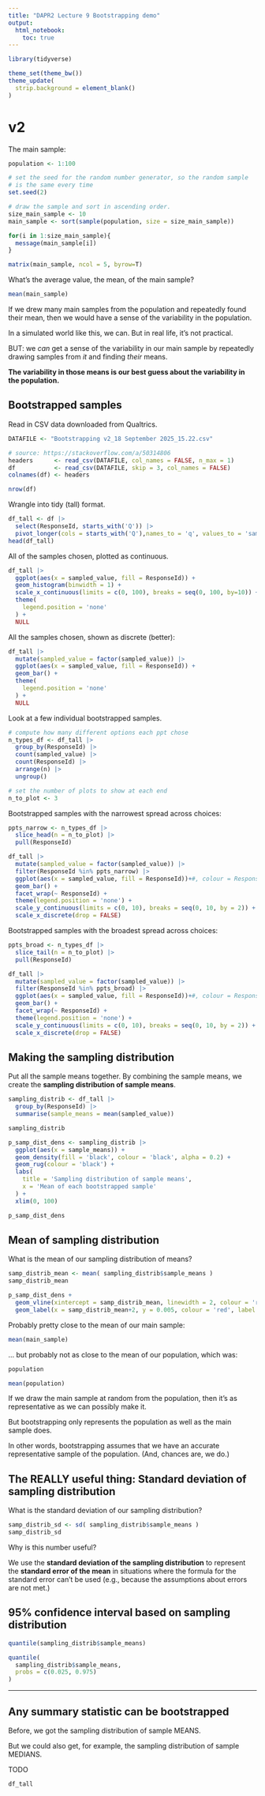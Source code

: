```yaml
---
title: "DAPR2 Lecture 9 Bootstrapping demo"
output: 
  html_notebook:
    toc: true
---
```


```r
library(tidyverse)

theme_set(theme_bw())
theme_update(
  strip.background = element_blank()
)
```

# v2

The main sample:

```r
population <- 1:100

# set the seed for the random number generator, so the random sample
# is the same every time
set.seed(2)

# draw the sample and sort in ascending order.
size_main_sample <- 10
main_sample <- sort(sample(population, size = size_main_sample))

for(i in 1:size_main_sample){
  message(main_sample[i])
}
```

```r
matrix(main_sample, ncol = 5, byrow=T)
```


What's the average value, the mean, of the main sample?

```r
mean(main_sample)
```


If we drew many main samples from the population and repeatedly found their mean, then we would have a sense of the variability in the population.

In a simulated world like this, we can.
But in real life, it's not practical.

BUT: we *can* get a sense of the variability in our main sample by repeatedly drawing samples from *it* and finding *their* means.

**The variability in those means is our best guess about the variability in the population.**


## Bootstrapped samples


Read in CSV data downloaded from Qualtrics. 

```r
DATAFILE <- "Bootstrapping v2_18 September 2025_15.22.csv"

# source: https://stackoverflow.com/a/50314806 
headers      <- read_csv(DATAFILE, col_names = FALSE, n_max = 1)
df           <- read_csv(DATAFILE, skip = 3, col_names = FALSE)
colnames(df) <- headers

nrow(df)
```


Wrangle into tidy (tall) format.

```r
df_tall <- df |>
  select(ResponseId, starts_with('Q')) |>
  pivot_longer(cols = starts_with('Q'),names_to = 'q', values_to = 'sampled_value')
head(df_tall)
```

All of the samples chosen, plotted as continuous.

```r
df_tall |>
  ggplot(aes(x = sampled_value, fill = ResponseId)) +
  geom_histogram(binwidth = 1) +
  scale_x_continuous(limits = c(0, 100), breaks = seq(0, 100, by=10)) +
  theme(
    legend.position = 'none'
  ) +
  NULL
```

All the samples chosen, shown as discrete (better):

```r
df_tall |>
  mutate(sampled_value = factor(sampled_value)) |>
  ggplot(aes(x = sampled_value, fill = ResponseId)) +
  geom_bar() +
  theme(
    legend.position = 'none'
  ) +
  NULL
```


Look at a few individual bootstrapped samples.

```r
# compute how many different options each ppt chose
n_types_df <- df_tall |>
  group_by(ResponseId) |>
  count(sampled_value) |>
  count(ResponseId) |>
  arrange(n) |>
  ungroup()

# set the number of plots to show at each end
n_to_plot <- 3
```


Bootstrapped samples with the narrowest spread across choices:

```r
ppts_narrow <- n_types_df |>
  slice_head(n = n_to_plot) |>
  pull(ResponseId)

df_tall |>
  mutate(sampled_value = factor(sampled_value)) |>
  filter(ResponseId %in% ppts_narrow) |>
  ggplot(aes(x = sampled_value, fill = ResponseId))+#, colour = ResponseId)) +
  geom_bar() +
  facet_wrap(~ ResponseId) +
  theme(legend.position = 'none') +
  scale_y_continuous(limits = c(0, 10), breaks = seq(0, 10, by = 2)) +
  scale_x_discrete(drop = FALSE)
```


Bootstrapped samples with the broadest spread across choices:

```r
ppts_broad <- n_types_df |>
  slice_tail(n = n_to_plot) |>
  pull(ResponseId)

df_tall |>
  mutate(sampled_value = factor(sampled_value)) |>
  filter(ResponseId %in% ppts_broad) |>
  ggplot(aes(x = sampled_value, fill = ResponseId))+#, colour = ResponseId)) +
  geom_bar() +
  facet_wrap(~ ResponseId) +
  theme(legend.position = 'none') +
  scale_y_continuous(limits = c(0, 10), breaks = seq(0, 10, by = 2)) +
  scale_x_discrete(drop = FALSE)
```


## Making the sampling distribution 

Put all the sample means together.
By combining the sample means, we create the **sampling distribution of sample means**.

```r
sampling_distrib <- df_tall |>
  group_by(ResponseId) |>
  summarise(sample_means = mean(sampled_value))

sampling_distrib
```


```r
p_samp_dist_dens <- sampling_distrib |>
  ggplot(aes(x = sample_means)) +
  geom_density(fill = 'black', colour = 'black', alpha = 0.2) +
  geom_rug(colour = 'black') +
  labs(
    title = 'Sampling distribution of sample means',
    x = 'Mean of each bootstrapped sample'
  ) +
  xlim(0, 100)

p_samp_dist_dens
```




## Mean of sampling distribution

What is the mean of our sampling distribution of means?

```r
samp_distrib_mean <- mean( sampling_distrib$sample_means )
samp_distrib_mean
```

```r
p_samp_dist_dens +
  geom_vline(xintercept = samp_distrib_mean, linewidth = 2, colour = 'red') +
  geom_label(x = samp_distrib_mean+2, y = 0.005, colour = 'red', label = paste('mean of bootstrapped\nsample means =', round(samp_distrib_mean, 2)), hjust = 0)
```


Probably pretty close to the mean of our main sample:

```r
mean(main_sample)
```


... but probably not as close to the mean of our population, which was:

```r
population
```

```r
mean(population)
```


If we draw the main sample at random from the population, then it's as representative as we can possibly make it.

But bootstrapping only represents the population as well as the main sample does.

In other words, bootstrapping assumes that we have an accurate representative sample of the population.
(And, chances are, we do.)


## The REALLY useful thing: Standard deviation of sampling distribution

What is the standard deviation of our sampling distribution?

```r
samp_distrib_sd <- sd( sampling_distrib$sample_means )
samp_distrib_sd
```


Why is this number useful?

We use the **standard deviation of the sampling distribution** to represent the **standard error of the mean** in situations where the formula for the standard error can't be used (e.g., because the assumptions about errors are not met.)


## 95% confidence interval based on sampling distribution

```r
quantile(sampling_distrib$sample_means)
```

```r
quantile(
  sampling_distrib$sample_means,
  probs = c(0.025, 0.975)
)
```



---


## Any summary statistic can be bootstrapped

Before, we got the sampling distribution of sample MEANS.

But we could also get, for example, the sampling distribution of sample MEDIANS.

TODO

```r
df_tall
```



